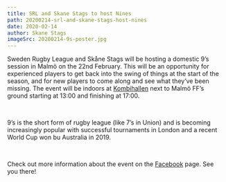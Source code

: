 ```yaml
---
title: SRL and Skane Stags to host Nines
path: 20200214-srl-and-skane-stags-host-nines
date: 2020-02-14
author: Skane Stags
imageSrc: 20200214-9s-poster.jpg
---
```


Sweden Rugby League and Skåne Stags will be hosting a domestic 9’s session in Malmö on the 22nd February. This will be an opportunity for experienced players to get back into the swing of things at the start of the season, and for new players to come along and see what they’ve been missing. The event will be indoors at [Kombihallen](https://www.google.com/maps/place/Kombihallen,+217+62+Malm%C3%B6/@55.5828638,12.9872108) next to Malmö FF’s ground starting at 13:00 and finishing at 17:00.  

<br />

9’s is the short form of rugby league (like 7’s in Union) and is becoming increasingly popular with successful tournaments in London and a recent World Cup won bu Australia in 2019.  

<br />

Check out more information about the event on the [Facebook](https://www.facebook.com/events/530126340936273/) page. See you there!